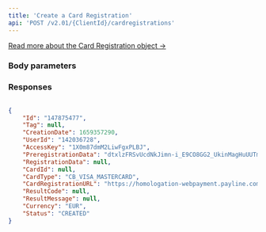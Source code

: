 ```yaml
---
title: 'Create a Card Registration'  
api: 'POST /v2.01/{ClientId}/cardregistrations'
---
```



  
[Read more about the Card Registration object →](/api-reference/card-registrations/card-registration-object)

### Body parameters  

<Tag1 />  

<UserId />  

<CardType />  

<Currency2 />  

### Responses  

<AccordionGroup><Accordion title="200">  

<Id1Response />  

<Tag1Response />  

<CreationDateResponse />  

<AccessKeyResponse />  

<PreregistrationDataResponse />  

<RegistrationDataResponse />  

<CardIdResponse />  

<CardTypeResponse />  

<CardRegistrationURLResponse />  

<ResultCodeResponse />  

<ResultMessageResponse />  

<Currency2Response />  

<Status1Response /></Accordion></AccordionGroup>  

<ResponseExample>  

```json 200  

{
    "Id": "147875477",
    "Tag": null,
    "CreationDate": 1659357290,
    "UserId": "142036728",
    "AccessKey": "1X0m87dmM2LiwFgxPLBJ",
    "PreregistrationData": "dtxlzFRSvUcdNkJimn-i_E9CO8GG2_UkinMagHuUUTmnXzGFUsakUMAhT2m7ywSD2ddFLVXdicolcUIkv_kKEA",
    "RegistrationData": null,
    "CardId": null,
    "CardType": "CB_VISA_MASTERCARD",
    "CardRegistrationURL": "https://homologation-webpayment.payline.com/webpayment/getToken",
    "ResultCode": null,
    "ResultMessage": null,
    "Currency": "EUR",
    "Status": "CREATED"
}  
 ```  

</ResponseExample>  

<RequestExample>  
    <RestCreateCardRegistration />
    <PhpCreateCardRegistration />
    <NodeCreateCardRegistration />
    <PythonCreateCardRegistration />
</RequestExample>